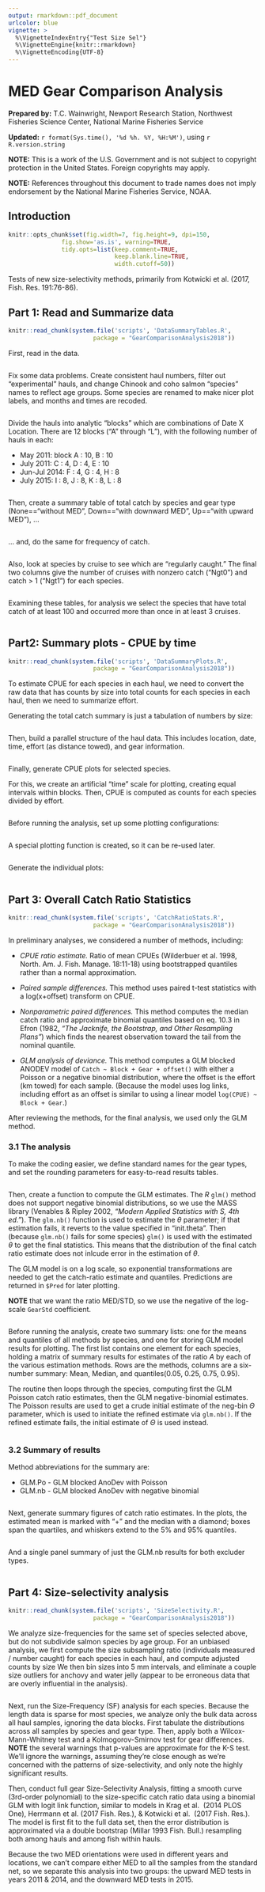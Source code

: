 ```yaml
---
output: rmarkdown::pdf_document
urlcolor: blue
vignette: >
  %\VignetteIndexEntry{"Test Size Sel"}
  %\VignetteEngine{knitr::rmarkdown}
  %\VignetteEncoding{UTF-8}
---
```


MED Gear Comparison Analysis
========================================================

**Prepared by:** T.C. Wainwright, 
Newport Research Station, Northwest Fisheries Science Center,
National Marine Fisheries Service

**Updated:** `r format(Sys.time(), '%d %h. %Y, %H:%M')`,
using `r R.version.string`

**NOTE:** This is a work of the U.S. Government and is not subject to
copyright protection in the United States. Foreign copyrights may apply.

**NOTE:** References throughout this document to trade names does not 
imply endorsement by the National Marine Fisheries Service, NOAA.

## Introduction

```r
knitr::opts_chunk$set(fig.width=7, fig.height=9, dpi=150, 
               fig.show='as.is', warning=TRUE,
               tidy.opts=list(keep.comment=TRUE, 
                              keep.blank.line=TRUE, 
                              width.cutoff=50))
```

Tests of new size-selectivity methods, primarily from Kotwicki et al. (2017, Fish. Res. 191:76-86).

## Part 1: Read and Summarize data

```r
knitr::read_chunk(system.file('scripts', 'DataSummaryTables.R',
                        package = "GearComparisonAnalysis2018"))
```

First, read in the data.

```r
```

Fix some data problems. Create consistent haul numbers, filter out "experimental" hauls, and change Chinook and coho salmon "species" names to reflect age groups. Some species are renamed to make nicer plot labels, and months and times are recoded.

```r
```

Divide the hauls into analytic "blocks" which are combinations of Date X
Location. There are 12 blocks ("A" through "L"), with the following number 
of hauls in each:

* May 2011: block A : 10, B : 10
* July 2011: C : 4, D : 4, E : 10
* Jun-Jul 2014: F : 4, G : 4, H : 8
* July 2015: I : 8, J : 8, K : 8, L : 8

```r
```

Then, create a summary table of total catch by species and gear type 
(None=="without MED", Down=="with downward MED", Up=="with upward MED"), ...

```r
```

... and, do the same for frequency of catch.

```r
```

Also, look at species by cruise to see which are "regularly caught." The final two columns give the number of cruises with nonzero catch ("Ngt0") and catch > 1 ("Ngt1") for each species.

```r
```

Examining these tables, for analysis we select the species that have total catch of at least 100 and occurred more than once in at least 3 cruises.

```r
```

## Part2: Summary plots - CPUE by time

```r
knitr::read_chunk(system.file('scripts', 'DataSummaryPlots.R',
                        package = "GearComparisonAnalysis2018"))
```

To estimate CPUE for each species in each haul, we need to convert the raw
data that has counts by size into total counts for each species in each 
haul, then we need to summarize effort.

Generating the total catch summary is just a tabulation of numbers 
by size:

```r
```

Then, build a parallel structure of the haul data. This includes 
location, date, time, effort (as distance towed), and gear information.

```r
```

Finally, generate CPUE plots for selected species. 

For this, we create an artificial "time" scale for plotting, creating equal 
intervals within blocks. Then, CPUE is computed as counts for each species divided 
by effort.

```r
```

Before running the analysis, set up some plotting configurations:

```r
```

A special plotting function is created, so it can be re-used later.

```r
```

Generate the individual plots:

```r
```

## Part 3: Overall Catch Ratio Statistics

```r
knitr::read_chunk(system.file('scripts', 'CatchRatioStats.R',
                        package = "GearComparisonAnalysis2018"))
```

In preliminary analyses, we considered a number of methods, including:

* _CPUE ratio estimate._
Ratio of mean CPUEs (Wilderbuer et al. 1998, North. Am. J. Fish. Manage. 
18:11-18) using bootstrapped quantiles rather than a normal approximation.

* _Paired sample differences._ 
This method uses paired t-test statistics with a log(x+offset) transform 
on CPUE.

* _Nonparametric paired differences._ 
This method computes the median catch ratio and approximate binomial 
quantiles based on eq. 10.3 in Efron (1982, _"The Jacknife, 
the Bootstrap, and Other Resampling Plans"_) which finds the nearest 
observation toward the tail from the nominal quantile.

* _GLM analysis of deviance._
This method computes a GLM blocked ANODEV model of 
``Catch ~ Block + Gear + offset()`` with either a Poisson or a negative 
binomial distribution, where the offset is the effort (km towed) for 
each sample. (Because the model uses log links, including effort as an 
offset is similar to using a linear model ``log(CPUE) ~ Block + Gear``.)

After reviewing the methods, for the final analysis, we used only the GLM 
method.

### 3.1 The analysis

To make the coding easier, we define standard names for the gear types, and 
set the rounding parameters for easy-to-read results tables.

```r
```

Then, create a function to compute the GLM estimates. The _R_ ``glm()`` 
method does not support negative binomial distributions, 
so we use the MASS library (Venables & Ripley 2002, 
_"Modern Applied Statistics with S, 4th ed."_). The ``glm.nb()`` function is 
used to estimate the $\theta$ parameter; if that estimation fails, it reverts
to the value specified in "init.theta". Then (because ``glm.nb()`` fails 
for some species) ``glm()`` is used with the estimated 
$\theta$ to get the final statistics. This means that the distribution of the 
final catch ratio estimate does not inlcude error in the estimation of $\theta$.

The GLM model is on a log scale, so exponential transformations are 
needed to get the catch-ratio estimate and quantiles. Predictions are 
returned in ``$Pred`` for later plotting. 

**NOTE** that we want the ratio MED/STD, so we use the negative of the 
log-scale ``GearStd`` coefficient. 

```r
```

Before running the analysis, create two summary lists: one for the means 
and quantiles of all methods by species, and one for storing GLM model 
results for plotting. The first list contains one element for each species,
holding a matrix of summary results for estimates of the ratio _A_ by each 
of the various estimation methods.  Rows are the methods, columns are a 
six-number summary: Mean, Median, and quantiles(0.05, 0.25, 0.75, 0.95).

The routine then loops through the species, computing first the GLM Poisson
catch ratio estimates, then the GLM negative-binomial estimates. The 
Poisson results are used to get a crude initial estimate of the neg-bin 
$\Theta$ parameter, which is used to initiate the refined estimate via 
``glm.nb()``. If the refined estimate fails, the initial estimate of 
$\Theta$ is used instead. 

```r
```

### 3.2 Summary of results

Method abbreviations for the summary are:

* GLM.Po - GLM blocked AnoDev with Poisson
* GLM.nb - GLM blocked AnoDev with negative binomial

```r
```

Next, generate summary figures of catch ratio estimates. In the plots, 
the estimated mean is marked with "+" and the median with a diamond; 
boxes span the quartiles, and whiskers extend to the 5% and 95% quantiles.

```r
```

And a single panel summary of just the GLM.nb results for both excluder types.

```r
```

## Part 4: Size-selectivity analysis

```r
knitr::read_chunk(system.file('scripts', 'SizeSelectivity.R',
                        package = "GearComparisonAnalysis2018"))
```

We analyze size-frequencies for the same set of species selected above, 
but do not subdivide salmon species by age group. For an unbiased analysis, 
we first compute the size subsampling ratio (individuals measured / 
number caught) for each species in each haul, and compute adjusted counts 
by size We then bin sizes into 5 mm intervals, and eliminate a couple
size outliers for anchovy and water jelly (appear to be erroneous data 
that  are overly influential in the analysis).

```r
```

Next, run the Size-Frequency (SF) analysis for each species. Because the 
length data is sparse for most species, we analyze only the bulk data 
across all haul samples, ignoring the data blocks. First tabulate 
the distributions across all samples by species and gear type. Then, apply 
both a Wilcox-Mann-Whitney test and a Kolmogorov-Smirnov test for 
gear differences. **NOTE** the several warnings that p-values are 
approximate for the K-S test. We'll ignore the warnings, assuming they're 
close enough as we're concerned with the patterns of size-selectivity, 
and only note the highly significant results.

Then, conduct full gear Size-Selectivity Analysis, fitting a smooth curve 
(3rd-order polynomial) to the size-specific catch ratio data using a 
binomial GLM with logit link function, similar to models in Krag et al. 
(2014 PLOS One), Herrmann et al. (2017 Fish. Res.), & Kotwicki et al. 
(2017 Fish. Res.). The model is first fit to the full data set, then the 
error distribution is approximated via a double bootstrap (Millar 1993 
Fish. Bull.) resampling both among hauls and among fish within hauls.

Because the two MED orientations were used in different years and locations,
we can't compare either MED to all the samples from the standard net, so we 
separate this analysis into two groups: the upward MED tests in years 2011 
& 2014, and the downward MED tests in 2015. 

```r
```
